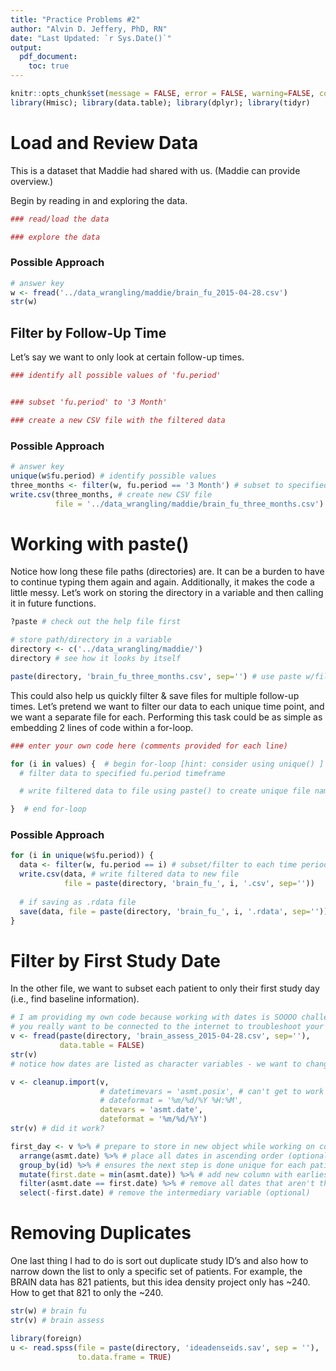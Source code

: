 ```yaml
---
title: "Practice Problems #2"
author: "Alvin D. Jeffery, PhD, RN"
date: "Last Updated: `r Sys.Date()`"
output: 
  pdf_document:
    toc: true
---
```


```r
knitr::opts_chunk$set(message = FALSE, error = FALSE, warning=FALSE, comment="", echo = FALSE)
library(Hmisc); library(data.table); library(dplyr); library(tidyr)
```


# Load and Review Data

This is a dataset that Maddie had shared with us.  (Maddie can provide overview.)

Begin by reading in and exploring the data.  

```r
### read/load the data

### explore the data


```

### Possible Approach
```r
# answer key
w <- fread('../data_wrangling/maddie/brain_fu_2015-04-28.csv')
str(w)
```

## Filter by Follow-Up Time

Let's say we want to only look at certain follow-up times.  

```r
### identify all possible values of 'fu.period'


### subset 'fu.period' to '3 Month'

### create a new CSV file with the filtered data 

```

### Possible Approach

```r
# answer key
unique(w$fu.period) # identify possible values
three_months <- filter(w, fu.period == '3 Month') # subset to specified time
write.csv(three_months, # create new CSV file
          file = '../data_wrangling/maddie/brain_fu_three_months.csv') 
```

# Working with paste()

Notice how long these file paths (directories) are.  It can be a burden to have to continue typing them again and again.  Additionally, it makes the code a little messy.  Let's work on storing the directory in a variable and then calling it in future functions.  

```r
?paste # check out the help file first

# store path/directory in a variable
directory <- c('../data_wrangling/maddie/')
directory # see how it looks by itself

paste(directory, 'brain_fu_three_months.csv', sep='') # use paste w/filename & extension

```

This could also help us quickly filter & save files for multiple follow-up times.  Let's pretend we want to filter our data to each unique time point, and we want a separate file for each.  Performing this task could be as simple as embedding 2 lines of code within a for-loop.  

```r
### enter your own code here (comments provided for each line)

for (i in values) {  # begin for-loop [hint: consider using unique() ]
  # filter data to specified fu.period timeframe 

  # write filtered data to file using paste() to create unique file names 

}  # end for-loop

```

### Possible Approach
```r

for (i in unique(w$fu.period)) {
  data <- filter(w, fu.period == i) # subset/filter to each time period
  write.csv(data, # write filtered data to new file
            file = paste(directory, 'brain_fu_', i, '.csv', sep=''))
  
  # if saving as .rdata file
  save(data, file = paste(directory, 'brain_fu_', i, '.rdata', sep=''))
}

```

# Filter by First Study Date

In the other file, we want to subset each patient to only their first study day (i.e., find baseline information).  

```r
# I am providing my own code because working with dates is SOOOO challenging
# you really want to be connected to the internet to troubleshoot your error messages :-)  
v <- fread(paste(directory, 'brain_assess_2015-04-28.csv', sep=''),
           data.table = FALSE)
str(v)
# notice how dates are listed as character variables - we want to change this

v <- cleanup.import(v, 
                    # datetimevars = 'asmt.posix', # can't get to work
                    # dateformat = '%m/%d/%Y %H:%M', 
                    datevars = 'asmt.date',
                    dateformat = '%m/%d/%Y')
str(v) # did it work?

first_day <- v %>% # prepare to store in new object while working on code
  arrange(asmt.date) %>% # place all dates in ascending order (optional)
  group_by(id) %>% # ensures the next step is done unique for each patient id
  mutate(first.date = min(asmt.date)) %>% # add new column with earliest date
  filter(asmt.date == first.date) %>% # remove all dates that aren't the first
  select(-first.date) # remove the intermediary variable (optional)


```

# Removing Duplicates

One last thing I had to do is sort out duplicate study ID’s and also how to narrow down the list to only a specific set of patients. For example, the BRAIN data has 821 patients, but this idea density project only has ~240. How to get that 821 to only the ~240.
 
```r
str(w) # brain fu 
str(v) # brain assess 

library(foreign)
u <- read.spss(file = paste(directory, 'ideadenseids.sav', sep = ''), 
               to.data.frame = TRUE)

```



